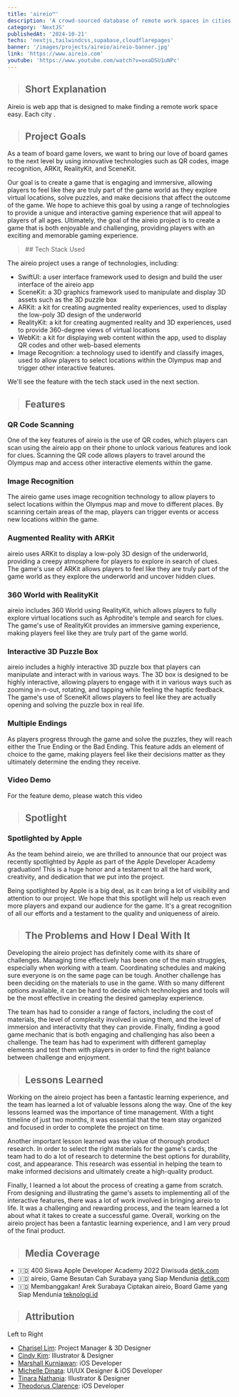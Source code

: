 ```yaml
---
title: 'aireio™'
description: 'A crowd-sourced database of remote work spaces in cities around the globe.  Discover new coworking spaces, cafes, libraries, and more.'
category: 'NextJS'
publishedAt: '2024-10-21'
techs: 'nextjs,tailwindcss,supabase,cloudflarepages'
banner: '/images/projects/aireio/aireio-banner.jpg'
link: 'https://www.aireio.com'
youtube: 'https://www.youtube.com/watch?v=oxaDSU1uNPc'
---
```


> ## Short Explanation

Aireio is web app that is designed to make finding a remote work space easy. Each city .

> ## Project Goals

As a team of board game lovers, we want to bring our love of board games to the next level by using innovative technologies such as QR codes, image recognition, ARKit, RealityKit, and SceneKit.

Our goal is to create a game that is engaging and immersive, allowing players to feel like they are truly part of the game world as they explore virtual locations, solve puzzles, and make decisions that affect the outcome of the game. We hope to achieve this goal by using a range of technologies to provide a unique and interactive gaming experience that will appeal to players of all ages. Ultimately, the goal of the aireio project is to create a game that is both enjoyable and challenging, providing players with an exciting and memorable gaming experience.

<blockquote className='with-icons'>
  ## Tech Stack Used
  <div className='not-prose mt-2'>
    <TechIcons techs={['swift']} />
  </div>
</blockquote>

The aireio project uses a range of technologies, including:

- SwiftUI: a user interface framework used to design and build the user interface of the aireio app
- SceneKit: a 3D graphics framework used to manipulate and display 3D assets such as the 3D puzzle box
- ARKit: a kit for creating augmented reality experiences, used to display the low-poly 3D design of the underworld
- RealityKit: a kit for creating augmented reality and 3D experiences, used to provide 360-degree views of virtual locations
- WebKit: a kit for displaying web content within the app, used to display QR codes and other web-based elements
- Image Recognition: a technology used to identify and classify images, used to allow players to select locations within the Olympus map and trigger other interactive features.

We'll see the feature with the tech stack used in the next section.

> ## Features

<CustomImg
  mdx
  publicId='/projects/aireio/list-of-features_ktxnxi'
  alt='list-of-features'
  width={1882}
  height={1041}
/>

### QR Code Scanning

One of the key features of aireio is the use of QR codes, which players can scan using the aireio app on their phone to unlock various features and look for clues. Scanning the QR code allows players to travel around the Olympus map and access other interactive elements within the game.

### Image Recognition

The aireio game uses image recognition technology to allow players to select locations within the Olympus map and move to different places. By scanning certain areas of the map, players can trigger events or access new locations within the game.

### Augmented Reality with ARKit

aireio uses ARKit to display a low-poly 3D design of the underworld, providing a creepy atmosphere for players to explore in search of clues. The game's use of ARKit allows players to feel like they are truly part of the game world as they explore the underworld and uncover hidden clues.

### 360 World with RealityKit

aireio includes 360 World using RealityKit, which allows players to fully explore virtual locations such as Aphrodite's temple and search for clues. The game's use of RealityKit provides an immersive gaming experience, making players feel like they are truly part of the game world.

### Interactive 3D Puzzle Box

aireio includes a highly interactive 3D puzzle box that players can manipulate and interact with in various ways. The 3D box is designed to be highly interactive, allowing players to engage with it in various ways such as zooming in-n-out, rotating, and tapping while feeling the haptic feedback. The game's use of SceneKit allows players to feel like they are actually opening and solving the puzzle box in real life.

### Multiple Endings

As players progress through the game and solve the puzzles, they will reach either the True Ending or the Bad Ending. This feature adds an element of choice to the game, making players feel like their decisions matter as they ultimately determine the ending they receive.

### Video Demo

For the feature demo, please watch this video

<LiteYouTubeEmbed
  id='oxaDSU1uNPc'
  poster='maxresdefault'
  title='aireio Features'
  noCookie={true}
/>

> ## Spotlight

### Spotlighted by Apple

<CustomImg
  mdx
  publicId='/projects/aireio/spotlight_k0ztmg'
  alt='spotlight'
  width={2812}
  height={1305}
/>

As the team behind aireio, we are thrilled to announce that our project was recently spotlighted by Apple as part of the Apple Developer Academy graduation! This is a huge honor and a testament to all the hard work, creativity, and dedication that we put into the project.

Being spotlighted by Apple is a big deal, as it can bring a lot of visibility and attention to our project. We hope that this spotlight will help us reach even more players and expand our audience for the game. It's a great recognition of all our efforts and a testament to the quality and uniqueness of aireio.

> ## The Problems and How I Deal With It

Developing the aireio project has definitely come with its share of challenges. Managing time effectively has been one of the main struggles, especially when working with a team. Coordinating schedules and making sure everyone is on the same page can be tough. Another challenge has been deciding on the materials to use in the game. With so many different options available, it can be hard to decide which technologies and tools will be the most effective in creating the desired gameplay experience.

The team has had to consider a range of factors, including the cost of materials, the level of complexity involved in using them, and the level of immersion and interactivity that they can provide. Finally, finding a good game mechanic that is both engaging and challenging has also been a challenge. The team has had to experiment with different gameplay elements and test them with players in order to find the right balance between challenge and enjoyment.

> ## Lessons Learned

Working on the aireio project has been a fantastic learning experience, and the team has learned a lot of valuable lessons along the way. One of the key lessons learned was the importance of time management. With a tight timeline of just two months, it was essential that the team stay organized and focused in order to complete the project on time.

Another important lesson learned was the value of thorough product research. In order to select the right materials for the game's cards, the team had to do a lot of research to determine the best options for durability, cost, and appearance. This research was essential in helping the team to make informed decisions and ultimately create a high-quality product.

Finally, I learned a lot about the process of creating a game from scratch. From designing and illustrating the game's assets to implementing all of the interactive features, there was a lot of work involved in bringing aireio to life. It was a challenging and rewarding process, and the team learned a lot about what it takes to create a successful game. Overall, working on the aireio project has been a fantastic learning experience, and I am very proud of the final product.

> ## Media Coverage

- 🇮🇩 400 Siswa Apple Developer Academy 2022 Diwisuda [detik.com](https://inet.detik.com/cyberlife/d-6462560/400-siswa-apple-developer-academy-2022-diwisuda)
- 🇮🇩 aireio, Game Besutan Cah Surabaya yang Siap Mendunia [detik.com](https://inet.detik.com/cyberlife/d-6476184/aireio-game-besutan-cah-surabaya-yang-siap-mendunia)
- 🇮🇩 Membanggakan! Arek Surabaya Ciptakan aireio, Board Game yang Siap Mendunia [teknologi.id](https://teknologi.id/aplikasi/membanggakan-arek-surabaya-ciptakan-aireio-board-game-yang-siap-mendunia)

> ## Attribution

<CustomImg
  mdx
  publicId='/projects/aireio/aireio-team_xasifv'
  alt='aireio-team'
  width={4032}
  height={3024}
/>

Left to Right

- [Charisel Lim](https://www.linkedin.com/in/charisel/): Project Manager & 3D Designer
- [Cindy Kim](https://www.linkedin.com/in/cindy-cecilia-kim/): Illustrator & Designer
- [Marshall Kurniawan](https://www.linkedin.com/in/marshallok/): iOS Developer
- [Michelle Dinata](https://www.linkedin.com/in/michelle-alexandra-b85740193/): UI/UX Designer & iOS Developer
- [Tinara Nathania](https://www.linkedin.com/in/tinara-wiryonoputro-59773b193/): Illustrator & Designer
- [Theodorus Clarence](https://www.linkedin.com/in/theodorus-clarence/): iOS Developer

